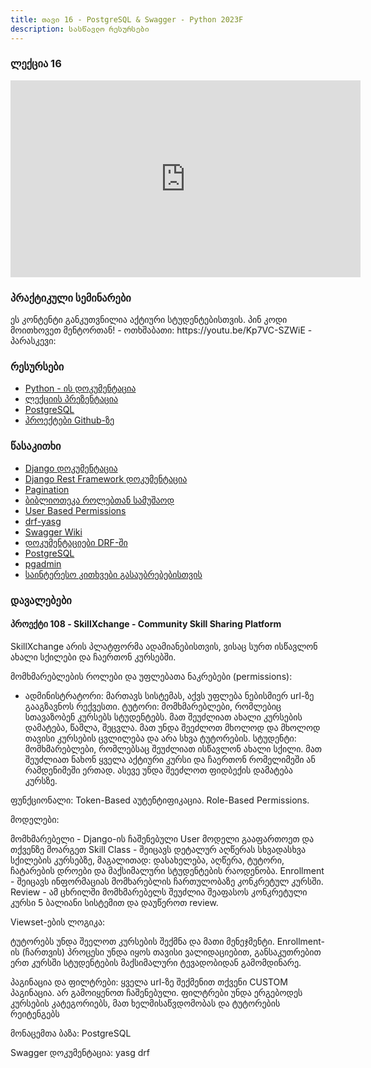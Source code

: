 ```yaml
---
title: თავი 16 - PostgreSQL & Swagger - Python 2023F
description: სასწავლო რესურსები
---
```


### ლექცია 16
<iframe width="560" height="315" src="https://www.youtube.com/embed/yKWTnO-S_eQ" title="YouTube video player" frameBorder="0" allow="accelerometer; autoplay; clipboard-write; encrypted-media; gyroscope; picture-in-picture; web-share" allowFullScreen></iframe>


### პრაქტიკული სემინარები

<Card>
<PinCodeProtectedContent>
    <Locked>
        ეს კონტენტი განკუთვნილია აქტიური სტუდენტებისთვის.
        პინ კოდი მოითხოვეთ მენტორთან!
    </Locked>
    <Unlocked>
        - ოთხშაბათი: https://youtu.be/Kp7VC-SZWiE
        - პარასკევი: 
    </Unlocked>
</PinCodeProtectedContent>
</Card>

### რესურსები
- [Python - ის დოკუმენტაცია](https://docs.python.org/3/library/)
- [ლექციის პრეზენტაცია](https://docs.google.com/presentation/d/1KamLJN3mJXH1dZMWTPVgf67OoQEb_bBmajTn59TLIik/edit?usp=sharing)
- [PostgreSQL](https://www.postgresql.org/)
- [პროექტები Github-ზე](https://github.com/GiorgiTarsaidze/2023F_python_django)

### წასაკითხი
- [Django დოკუმენტაცია](https://docs.djangoproject.com/en/4.2/)
- [Django Rest Framework დოკუმენტაცია](https://www.django-rest-framework.org/)
- [Pagination](https://www.django-rest-framework.org/api-guide/pagination/)
- [ბიბლიოთეკა როლებთან სამუშაოდ](https://www.django-rest-framework.org/api-guide/permissions/#django-rest-framework-roles)
- [User Based Permissions](https://docs.djangoproject.com/en/5.0/topics/auth/customizing/#substituting-a-custom-user-model)
- [drf-yasg](https://drf-yasg.readthedocs.io/en/stable/)
- [Swagger Wiki](https://en.wikipedia.org/wiki/Swagger_%28software%29)
- [დოკუმენტაციები DRF-ში](https://www.django-rest-framework.org/topics/documenting-your-api/)
- [PostgreSQL](https://www.postgresql.org/)
- [pgadmin](https://www.pgadmin.org/)
- [საინტერესო კითხვები გასაუბრებებისთვის](https://www.turing.com/interview-questions/back-end)

### დავალებები

#### პროექტი 108 - SkillXchange - Community Skill Sharing Platform

SkillXchange არის პლატფორმა ადამიანებისთვის, ვისაც სურთ ისწავლონ ახალი სქილები და ჩაერთონ კურსებში.

მომხმარებლების როლები და უფლებათა ნაკრებები (permissions):
- ადმინისტრატორი: მართავს სისტემას, აქვს უფლება ნებისმიერ url-ზე გააგზავნოს რექვესთი.
ტუტორი: მომხმარებლები, რომლებიც სთავაზობენ კურსებს სტუდენტებს. მათ შეუძლიათ ახალი კურსების დამატება, წაშლა, შეცვლა.
მათ უნდა შეეძლოთ მხოლოდ და მხოლოდ თავისი კურსების ცვლილება და არა სხვა ტუტორების.
სტუდენტი: მომხმარებლები, რომლებსაც შეუძლიათ ისწავლონ ახალი სქილი. მათ შეუძლიათ ნახონ ყველა აქტიური კურსი და ჩაერთონ რომელიმეში ან რამდენიმეში ერთად.
ასევე უნდა შეეძლოთ ფიდბექის დამატება კურსზე.


ფუნქციონალი:
Token-Based აუტენტიფიკაცია.
Role-Based Permissions.

მოდელები:

მომხმარებელი - Django-ის ჩაშენებული User მოდელი გააფართოეთ და თქვენზე მოარგეთ
Skill Class - შეიცავს დეტალურ აღწერას სხვადასხვა სქილების კურსებზე, მაგალითად: დასახელება,
აღწერა, ტუტორი, ჩატარების დროები და მაქსიმალური სტუდენტების რაოდენობა.
Enrollment - შეიცავს ინფორმაციას მომხარებლის ჩართულობაზე კონკრეტულ კურსში.
Review - ამ ცხრილში მომხმარებელს შეუძლია შეაფასოს კონკრეტული კურსი 5 ბალიანი სისტემით და დაუწეროთ review.


Viewset-ების ლოგიკა:

ტუტორებს უნდა შეელოთ კურსების შექმნა და მათი მენეჯმენტი.
Enrollment-ის (ჩართვის) პროცესი უნდა იყოს თავისი ვალიდაციებით, განსაკუთრებით ერთ კურსში სტუდენტების მაქსიმალური ტევადობიდან გამომდინარე. 

პაგინაცია და ფილტრები:
ყველა url-ზე შექმენით თქვენი CUSTOM პაგინაცია. არ გამოიყენოთ ჩაშენებული.
ფილტრები უნდა ერგებოდეს კურსების კატეგორიებს, მათ ხელმისაწვდომობას და ტუტორების რეიტენგებს

მონაცემთა ბაზა:
PostgreSQL

Swagger დოკუმენტაცია: 
yasg drf
